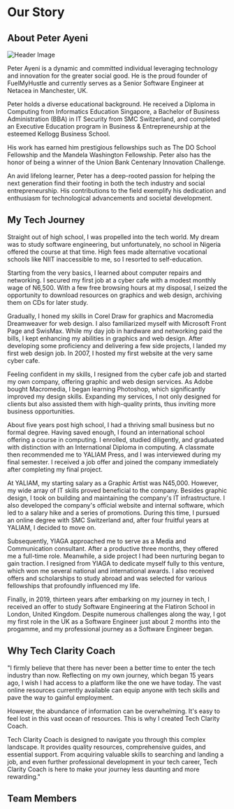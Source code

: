 # Our Story

## About Peter Ayeni

![Header Image](../public/assets/heroes/peter-ayeni.jpeg)

Peter Ayeni is a dynamic and committed individual leveraging technology and innovation for the greater social good. He is the proud founder of FuelMyHustle and currently serves as a Senior Software Engineer at Netacea in Manchester, UK.

Peter holds a diverse educational background. He received a Diploma in Computing from Informatics Education Singapore, a Bachelor of Business Administration (BBA) in IT Security from SMC Switzerland, and completed an Executive Education program in Business & Entrepreneurship at the esteemed Kellogg Business School.

His work has earned him prestigious fellowships such as The DO School Fellowship and the Mandela Washington Fellowship. Peter also has the honor of being a winner of the Union Bank Centenary Innovation Challenge.

An avid lifelong learner, Peter has a deep-rooted passion for helping the next generation find their footing in both the tech industry and social entrepreneurship. His contributions to the field exemplify his dedication and enthusiasm for technological advancements and societal development.

## My Tech Journey

Straight out of high school, I was propelled into the tech world. My dream was to study software engineering, but unfortunately, no school in Nigeria offered the course at that time. High fees made alternative vocational schools like NIIT inaccessible to me, so I resorted to self-education.

Starting from the very basics, I learned about computer repairs and networking. I secured my first job at a cyber cafe with a modest monthly wage of N6,500. With a few free browsing hours at my disposal, I seized the opportunity to download resources on graphics and web design, archiving them on CDs for later study.

Gradually, I honed my skills in Corel Draw for graphics and Macromedia Dreamweaver for web design. I also familiarized myself with Microsoft Front Page and SwisMax. While my day job in hardware and networking paid the bills, I kept enhancing my abilities in graphics and web design. After developing some proficiency and delivering a few side projects, I landed my first web design job. In 2007, I hosted my first website at the very same cyber cafe.

Feeling confident in my skills, I resigned from the cyber cafe job and started my own company, offering graphic and web design services. As Adobe bought Macromedia, I began learning Photoshop, which significantly improved my design skills. Expanding my services, I not only designed for clients but also assisted them with high-quality prints, thus inviting more business opportunities.

About five years post high school, I had a thriving small business but no formal degree. Having saved enough, I found an international school offering a course in computing. I enrolled, studied diligently, and graduated with distinction with an International Diploma in computing. A classmate then recommended me to YALIAM Press, and I was interviewed during my final semester. I received a job offer and joined the company immediately after completing my final project.

At YALIAM, my starting salary as a Graphic Artist was N45,000. However, my wide array of IT skills proved beneficial to the company. Besides graphic design, I took on building and maintaining the company's IT infrastructure. I also developed the company's official website and internal software, which led to a salary hike and a series of promotions. During this time, I pursued an online degree with SMC Switzerland and, after four fruitful years at YALIAM, I decided to move on.

Subsequently, YIAGA approached me to serve as a Media and Communication consultant. After a productive three months, they offered me a full-time role. Meanwhile, a side project I had been nurturing began to gain traction. I resigned from YIAGA to dedicate myself fully to this venture, which won me several national and international awards. I also received offers and scholarships to study abroad and was selected for various fellowships that profoundly influenced my life.

Finally, in 2019, thirteen years after embarking on my journey in tech, I received an offer to study Software Engineering at the Flatiron School in London, United Kingdom. Despite numerous challenges along the way, I got my first role in the UK as a Software Engineer just about 2 months into the progamme, and my professional journey as a Software Engineer began.

## Why Tech Clarity Coach

"I firmly believe that there has never been a better time to enter the tech industry than now. Reflecting on my own journey, which began 15 years ago, I wish I had access to a platform like the one we have today. The vast online resources currently available can equip anyone with tech skills and pave the way to gainful employment.

However, the abundance of information can be overwhelming. It's easy to feel lost in this vast ocean of resources. This is why I created Tech Clarity Coach.

Tech Clarity Coach is designed to navigate you through this complex landscape. It provides quality resources, comprehensive guides, and essential support. From acquiring valuable skills to searching and landing a job, and even further professional development in your tech career, Tech Clarity Coach is here to make your journey less daunting and more rewarding."

## Team Members
